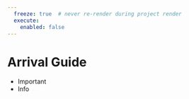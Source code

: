 ```yaml
---
  freeze: true  # never re-render during project render
  execute: 
    enabled: false 
---
```

# Arrival Guide
- Important
- Info


